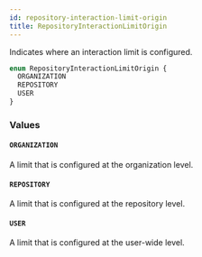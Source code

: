 ```yaml
---
id: repository-interaction-limit-origin
title: RepositoryInteractionLimitOrigin
---
```


Indicates where an interaction limit is configured.

```graphql
enum RepositoryInteractionLimitOrigin {
  ORGANIZATION
  REPOSITORY
  USER
}
```

### Values

#### `ORGANIZATION`

A limit that is configured at the organization level.

#### `REPOSITORY`

A limit that is configured at the repository level.

#### `USER`

A limit that is configured at the user-wide level.
